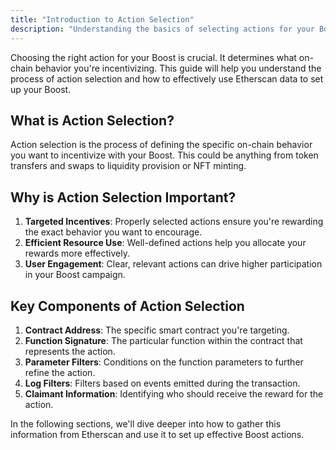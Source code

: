 ```yaml
---
title: "Introduction to Action Selection"
description: "Understanding the basics of selecting actions for your Boost"
---
```


Choosing the right action for your Boost is crucial. It determines what on-chain behavior you're incentivizing. This guide will help you understand the process of action selection and how to effectively use Etherscan data to set up your Boost.

## What is Action Selection?

Action selection is the process of defining the specific on-chain behavior you want to incentivize with your Boost. This could be anything from token transfers and swaps to liquidity provision or NFT minting.

## Why is Action Selection Important?

1. **Targeted Incentives**: Properly selected actions ensure you're rewarding the exact behavior you want to encourage.
2. **Efficient Resource Use**: Well-defined actions help you allocate your rewards more effectively.
3. **User Engagement**: Clear, relevant actions can drive higher participation in your Boost campaign.

## Key Components of Action Selection

1. **Contract Address**: The specific smart contract you're targeting.
2. **Function Signature**: The particular function within the contract that represents the action.
3. **Parameter Filters**: Conditions on the function parameters to further refine the action.
4. **Log Filters**: Filters based on events emitted during the transaction.
5. **Claimant Information**: Identifying who should receive the reward for the action.

In the following sections, we'll dive deeper into how to gather this information from Etherscan and use it to set up effective Boost actions.
